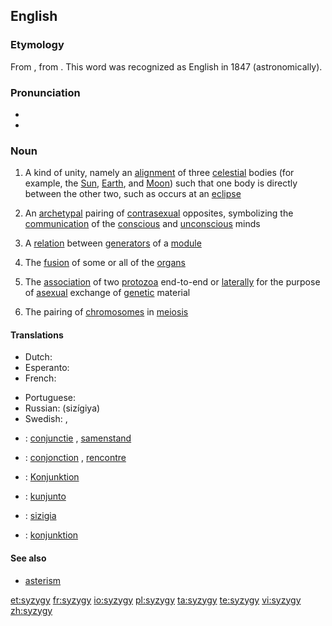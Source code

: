 {{was wotd|2006|January|28}}
==English==

===Etymology===
From {{etyl|LL.|en}} {{term|syzygia||lang=la|conjunction}}, from {{etyl|grc|en}} {{term|σύζυγος||tr=syzygos|lang=grc|yoked together}}. This word was recognized as English in 1847 (astronomically).

===Pronunciation===
* {{X-SAMPA|/"sIz.IdZ.i/}}
* {{IPA|/ˈsɪz.ɪdʒ.i/}}

===Noun===
{{wikipedia}}
{{en-noun|syzygies}}

# {{context|astronomy|astrology|lang=en}} A kind of unity, namely an [[alignment]] of three [[celestial]] bodies (for example, the [[Sun]], [[Earth]], and [[Moon]]) such that one body is directly between the other two, such as occurs at an [[eclipse]]
# {{context|psychology|lang=en}} An [[archetypal]] pairing of [[contrasexual]] opposites, symbolizing the [[communication]] of the [[conscious]] and [[unconscious]] minds
# {{context|mathematics|lang=en}} A [[relation]] between [[generator|generators]] of a [[module]]
# {{context|medicine|lang=en}} The [[fusion]] of some or all of the [[organs]]
# {{context|zoology|lang=en}} The [[association]] of two [[protozoa]] end-to-end or [[laterally]] for the purpose of [[asexual]] exchange of [[genetic]] material
# {{context|zoology|lang=en}} The pairing of [[chromosome|chromosomes]] in [[meiosis]]

====Translations====
{{trans-top|astronomical conjunction}}
* Dutch: {{t-|nl|syzygie|f}}
* Esperanto: {{t-|eo|sizigio}}
* French: {{t+|fr|syzygie|f}}
{{trans-mid}}
* Portuguese: {{t+|pt|sizígia|f}}
* Russian: {{t+|ru|сизигия|f}} (sizígiya)
* Swedish: {{t-|sv|syzygie|c}}, {{t+|sv|konjunktion|c}}
{{trans-bottom}}

{{checktrans-top}}
* {{ttbc|nl}}: [[conjunctie]] {{f}}, [[samenstand]] {{m}}
* {{ttbc|fr}}: [[conjonction]] {{f}}, [[rencontre]] {{m}}
* {{ttbc|de}}: [[Konjunktion]] {{f}}
{{trans-mid}}
* {{ttbc|io}}: [[kunjunto]]
* {{ttbc|it}}: [[sizigia]] {{f}}
* {{ttbc|sv}}: [[konjunktion]] {{c}}
{{trans-bottom}}

====See also====
* [[asterism]]

[[et:syzygy]]
[[fr:syzygy]]
[[io:syzygy]]
[[pl:syzygy]]
[[ta:syzygy]]
[[te:syzygy]]
[[vi:syzygy]]
[[zh:syzygy]]